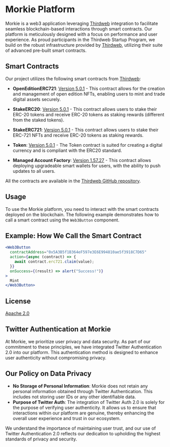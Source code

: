# Morkie Platform

Morkie is a web3 application leveraging [Thirdweb](https://thirdweb.com/) integration to facilitate seamless blockchain-based interactions through smart contracts. Our platform is meticulously designed with a focus on performance and user experience. As proud participants in the Thirdweb Startup Program, we build on the robust infrastructure provided by [Thirdweb](https://thirdweb.com/), utilizing their suite of advanced pre-built smart contracts.

## Smart Contracts

Our project utilizes the following smart contracts from [Thirdweb](https://thirdweb.com/):

- **OpenEditionERC721**: [Version 5.0.1](https://thirdweb.com/thirdweb.eth/OpenEditionERC721/5.0.1) - This contract allows for the creation and management of open edition NFTs, enabling users to mint and trade digital assets securely.

- **StakeERC20**: [Version 5.0.1](https://thirdweb.com/thirdweb.eth/TokenStake) - This contract allows users to stake their ERC-20 tokens and receive ERC-20 tokens as staking rewards (different from the staked tokens).

- **StakeERC721**: [Version 5.0.1](https://thirdweb.com/thirdweb.eth/NFTStake) - This contract allows users to stake their ERC-721 NFTs and receive ERC-20 tokens as staking rewards.

- **Token**: [Version 5.0.1](https://thirdweb.com/thirdweb.eth/TokenERC20) - The Token contract is suited for creating a digital currency and is compliant with the ERC20 standard.

- **Managed Account Factory**: [Version 1.57.27](https://thirdweb.com/thirdweb.eth/ManagedAccountFactory) - This contract allows deploying upgradeable smart wallets for users, with the ability to push updates to all users.

All the contracts are available in the [Thirdweb GitHub repository](https://github.com/thirdweb-dev/contracts).


## Usage

To use the Morkie platform, you need to interact with the smart contracts deployed on the blockchain. The following example demonstrates how to call a smart contract using the `Web3Button` component.

## Example: How We Call the Smart Contract

```jsx
<Web3Button
  contractAddress="0x5A3B5f1B364eF597e3E6E994810ae5f3918C7D65"
  action={async (contract) => {
    await contract.erc721.claim(value);
  }}
  onSuccess={(result) => alert("Success!")}
>
  Mint
</Web3Button> 
```

## License

[Apache 2.0](https://www.apache.org/licenses/LICENSE-2.0.txt)



## Twitter Authentication at Morkie

At Morkie, we prioritize user privacy and data security. As part of our commitment to these principles, we have integrated Twitter Authentication 2.0 into our platform. This authentication method is designed to enhance user authenticity without compromising privacy.

## Our Policy on Data Privacy

- **No Storage of Personal Information**: Morkie does not retain any personal information obtained through Twitter Authentication. This includes not storing user IDs or any other identifiable data.
- **Purpose of Twitter Auth**: The integration of Twitter Auth 2.0 is solely for the purpose of verifying user authenticity. It allows us to ensure that interactions within our platform are genuine, thereby enhancing the overall user experience and trust in our ecosystem.

We understand the importance of maintaining user trust, and our use of Twitter Authentication 2.0 reflects our dedication to upholding the highest standards of privacy and security.
